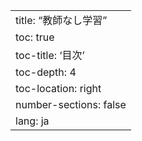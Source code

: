 ---
title: "教師なし学習"
toc: true
toc-title: '目次'
toc-depth: 4
toc-location: right
number-sections: false
lang: ja
---